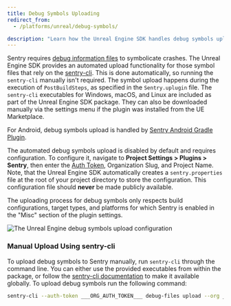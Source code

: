 ```yaml
---
title: Debug Symbols Uploading
redirect_from:
  - /platforms/unreal/debug-symbols/

description: "Learn how the Unreal Engine SDK handles debug symbols upload."
---
```


Sentry requires [debug information files](/platforms/unreal/data-management/debug-files/) to symbolicate crashes. The Unreal Engine SDK provides an automated upload functionality for those symbol files that rely on the [sentry-cli](/product/cli/). This is done automatically, so running the `sentry-cli` manually isn't required. The symbol upload happens during the execution of `PostBuildSteps`, as specified in the `Sentry.uplugin` file. The `sentry-cli` executables for Windows, macOS, and Linux are included as part of the Unreal Engine SDK package. They can also be downloaded manually via the settings menu if the plugin was installed from the UE Marketplace.

<Note>

For Android, debug symbols upload is handled by [Sentry Android Gradle Plugin](/platforms/android/configuration/gradle).

</Note>

The automated debug symbols upload is disabled by default and requires configuration. To configure it, navigate to **Project Settings > Plugins > Sentry**, then enter the [Auth Token](https://sentry.io/orgredirect/organizations/:orgslug/settings/auth-tokens/), Organization Slug, and Project Name. Note, that the Unreal Engine SDK automatically creates a `sentry.properties` file at the root of your project directory to store the configuration. This configuration file should **never** be made publicly available.

<Note>

The uploading process for debug symbols only respects build configurations, target types, and platforms for which Sentry is enabled in the "Misc" section of the plugin settings.

</Note>

![The Unreal Engine debug symbols upload configuration](unreal-debug-symbols.png)

### Manual Upload Using sentry-cli

To upload debug symbols to Sentry manually, run `sentry-cli` through the command line. You can either use the provided executables from within the package, or follow the [sentry-cli documentation](/product/cli/installation/) to make it available globally. To upload debug symbols run the following command:

<OrgAuthTokenNote />

```bash
sentry-cli --auth-token ___ORG_AUTH_TOKEN___ debug-files upload --org ___ORG_SLUG___ --project ___PROJECT_SLUG___ PATH_TO_SYMBOLS
```
